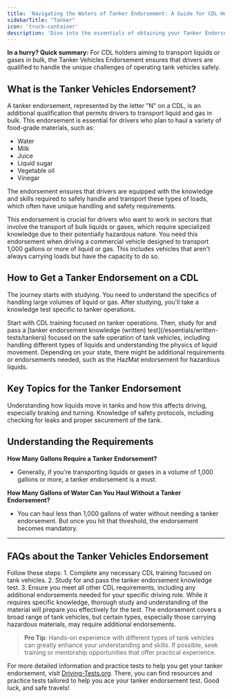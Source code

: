 ```yaml
---
title: 'Navigating the Waters of Tanker Endorsement: A Guide for CDL Holders'
sidebarTitle: "Tanker"
icon: 'truck-container'
description: 'Dive into the essentials of obtaining your Tanker Endorsement for CDL. Our guide covers all you need to know about training, exams, and regulations to safely transport liquids and gases. Get started and fuel your driving career today!'
---
```


<Tip>**In a hurry? Quick summary:** For CDL holders aiming to transport liquids or gases in bulk, the Tanker Vehicles Endorsement ensures that drivers are qualified to handle the unique challenges of operating tank vehicles safely.</Tip>

## What is the Tanker Vehicles Endorsement?
A tanker endorsement, represented by the letter "N" on a CDL, is an additional qualification that permits drivers to transport liquid and gas in bulk. This endorsement is essential for drivers who plan to haul a variety of food-grade materials, such as:
  - Water
  - Milk
  - Juice
  - Liquid sugar
  - Vegetable oil
  - Vinegar

The endorsement ensures that drivers are equipped with the knowledge and skills required to safely handle and transport these types of loads, which often have unique handling and safety requirements.


<AccordionGroup>
  <Accordion title="Why Get a Tanker Endorsement?">
    This endorsement is crucial for drivers who want to work in sectors that involve the transport of bulk liquids or gases, which require specialized knowledge due to their potentially hazardous nature.
  </Accordion>

<Accordion title="When is a Tanker Endorsement Required?">
You need this endorsement when driving a commercial vehicle designed to transport 1,000 gallons or more of liquid or gas. This includes vehicles that aren't always carrying loads but have the capacity to do so.
</Accordion>
</AccordionGroup>

## How to Get a Tanker Endorsement on a CDL
The journey starts with studying. You need to understand the specifics of handling large volumes of liquid or gas. After studying, you'll take a knowledge test specific to tanker operations.

<Steps>
  <Step title="Pass the Tanker Knowledge Test">
    Start with CDL training focused on tanker operations. Then, study for and pass a [tanker endorsement knowledge (written) test](/essentials/written-tests/tankers) focused on the safe operation of tank vehicles, including handling different types of liquids and understanding the physics of liquid movement. 
  </Step>

  <Step title="Meet Additional Requirements">
    Depending on your state, there might be additional requirements or endorsements needed, such as the HazMat endorsement for hazardous liquids.
  </Step>
</Steps>

## Key Topics for the Tanker Endorsement

<CardGroup cols={2}>
  <Card title="Liquid Dynamics" icon="water-arrow-up">
    Understanding how liquids move in tanks and how this affects driving, especially braking and turning.
  </Card>

  <Card title="Safety Precautions" icon="shield">
    Knowledge of safety protocols, including checking for leaks and proper securement of the tank.
  </Card>
</CardGroup>

## Understanding the Requirements

**How Many Gallons Require a Tanker Endorsement?**
- Generally, if you're transporting liquids or gases in a volume of 1,000 gallons or more, a tanker endorsement is a must.

**How Many Gallons of Water Can You Haul Without a Tanker Endorsement?**
- You can haul less than 1,000 gallons of water without needing a tanker endorsement. But once you hit that threshold, the endorsement becomes mandatory.

---

## FAQs about the Tanker Vehicles Endorsement

<AccordionGroup>
  
  <Accordion title="How Do I Get My Tanker Endorsement?">
  Follow these steps:
  1. Complete any necessary CDL training focused on tank vehicles.
  2. Study for and pass the tanker endorsement knowledge test.
  3. Ensure you meet all other CDL requirements, including any additional endorsements needed for your specific driving role.
  </Accordion>
  
  <Accordion title="Is the Tanker Endorsement challenging?">
    While it requires specific knowledge, thorough study and understanding of the material will prepare you effectively for the test.
  </Accordion>

  <Accordion title="Does the endorsement apply to all tank vehicles?">
    The endorsement covers a broad range of tank vehicles, but certain types, especially those carrying hazardous materials, may require additional endorsements.
  </Accordion>
</AccordionGroup>

> **Pro Tip**: Hands-on experience with different types of tank vehicles can greatly enhance your understanding and skills. If possible, seek training or mentorship opportunities that offer practical experience.

For more detailed information and practice tests to help you get your tanker endorsement, visit [Driving-Tests.org](https://driving-tests.org). There, you can find resources and practice tests tailored to help you ace your tanker endorsement test. Good luck, and safe travels!